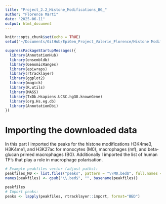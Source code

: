 ```yaml
---
title: "Project_2.2_Histone_Modifications_BG_"
author: "Florence Marti"
date: "2025-06-11"
output: html_document
---
```


```r
knitr::opts_chunk$set(echo = TRUE)
setwd("~/Documents/GitHub/EpiGen_Project_Valerie_Florence/Histone Modifications BG")
```

```r
suppressPackageStartupMessages({
  library(AnnotationHub)
  library(ensembldb)
  library(GenomicRanges)
  library(epiwraps)
  library(rtracklayer)
  library(ggplot2)
  library(magick)
  library(R.utils) 
  library(MASS)
  library(TxDb.Hsapiens.UCSC.hg38.knownGene)
  library(org.Hs.eg.db)
  library(AnnotationDbi)
})
```

# Importing the downloaded data
In this part I imported the peaks for the histone modifications H3K4me3, H3K4me1, and H3K27ac for monocytes (M0), macrophages (mf), and beta-glucan primed macrophages (BG). Additionally I imported the list of human TF's that play a role in macrophage polarisation.


```r
# Example peakfiles vector (adjust paths):
peakfiles_M0 <- list.files("peaks", pattern = "\\M0.bed$", full.names = TRUE)
names(peakfiles) <- gsub("\\.bed$", "", basename(peakfiles))

peakfiles
# Import peaks:
peaks <- lapply(peakfiles, rtracklayer::import, format="BED")
```

